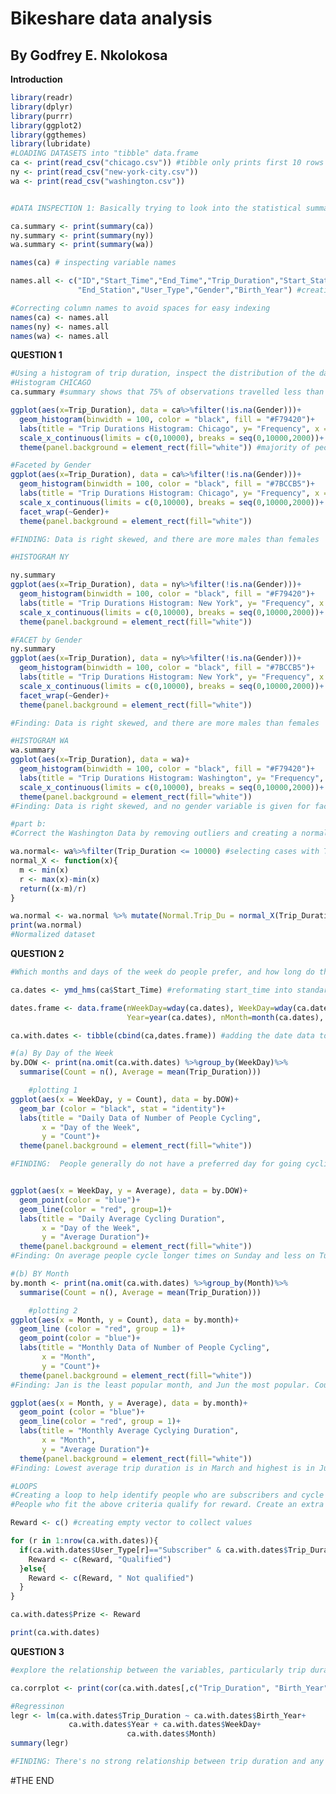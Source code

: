 # Bikeshare data analysis
## By Godfrey E. Nkolokosa

**Introduction**

```r
library(readr)
library(dplyr)
library(purrr)
library(ggplot2)
library(ggthemes)
library(lubridate)
#LOADING DATASETS into "tibble" data.frame
ca <- print(read_csv("chicago.csv")) #tibble only prints first 10 rows
ny <- print(read_csv("new-york-city.csv"))
wa <- print(read_csv("washington.csv"))


#DATA INSPECTION 1: Basically trying to look into the statistical summaries of each dataset

ca.summary <- print(summary(ca))
ny.summary <- print(summary(ny))
wa.summary <- print(summary(wa))

names(ca) # inspecting variable names

names.all <- c("ID","Start_Time","End_Time","Trip_Duration","Start_Station",
               "End_Station","User_Type","Gender","Birth_Year") #creating new names without spaces

#Correcting column names to avoid spaces for easy indexing
names(ca) <- names.all
names(ny) <- names.all
names(wa) <- names.all
```

**QUESTION 1**
```r
#Using a histogram of trip duration, inspect the distribution of the datasets. Look out for outliers and facet by gender.
#Histogram CHICAGO
ca.summary #summary shows that 75% of observations travelled less than 1500 seconds but the largest case is about 90,000. Very skewed

ggplot(aes(x=Trip_Duration), data = ca%>%filter(!is.na(Gender)))+
  geom_histogram(binwidth = 100, color = "black", fill = "#F79420")+
  labs(title = "Trip Durations Histogram: Chicago", y= "Frequency", x = "Trip Duration (Seconds)")+
  scale_x_continuous(limits = c(0,10000), breaks = seq(0,10000,2000))+
  theme(panel.background = element_rect(fill="white")) #majority of people travelled < 10,000s

#Faceted by Gender
ggplot(aes(x=Trip_Duration), data = ca%>%filter(!is.na(Gender)))+
  geom_histogram(binwidth = 100, color = "black", fill = "#7BCCB5")+
  labs(title = "Trip Durations Histogram: Chicago", y= "Frequency", x = "Trip Duration (Seconds)")+
  scale_x_continuous(limits = c(0,10000), breaks = seq(0,10000,2000))+
  facet_wrap(~Gender)+
  theme(panel.background = element_rect(fill="white"))

#FINDING: Data is right skewed, and there are more males than females 

#HISTOGRAM NY

ny.summary
ggplot(aes(x=Trip_Duration), data = ny%>%filter(!is.na(Gender)))+
  geom_histogram(binwidth = 100, color = "black", fill = "#F79420")+
  labs(title = "Trip Durations Histogram: New York", y= "Frequency", x = "Trip Duration (Seconds)")+
  scale_x_continuous(limits = c(0,10000), breaks = seq(0,10000,2000))+
  theme(panel.background = element_rect(fill="white"))

#FACET by Gender
ny.summary
ggplot(aes(x=Trip_Duration), data = ny%>%filter(!is.na(Gender)))+
  geom_histogram(binwidth = 100, color = "black", fill = "#7BCCB5")+
  labs(title = "Trip Durations Histogram: New York", y= "Frequency", x = "Trip Duration (Seconds)")+
  scale_x_continuous(limits = c(0,10000), breaks = seq(0,10000,2000))+
  facet_wrap(~Gender)+
  theme(panel.background = element_rect(fill="white"))

#Finding: Data is right skewed, and there are more males than females

#HISTOGRAM WA
wa.summary
ggplot(aes(x=Trip_Duration), data = wa)+
  geom_histogram(binwidth = 100, color = "black", fill = "#F79420")+
  labs(title = "Trip Durations Histogram: Washington", y= "Frequency", x = "Trip Duration (Seconds)")+
  scale_x_continuous(limits = c(0,10000), breaks = seq(0,10000,2000))+
  theme(panel.background = element_rect(fill="white"))
#Finding: Data is right skewed, and no gender variable is given for faceting

#part b:
#Correct the Washington Data by removing outliers and creating a normalized trip duration column

wa.normal<- wa%>%filter(Trip_Duration <= 10000) #selecting cases with Trip duration < 10000 to remove outliers
normal_X <- function(x){
  m <- min(x)
  r <- max(x)-min(x)
  return((x-m)/r)
}

wa.normal <- wa.normal %>% mutate(Normal.Trip_Du = normal_X(Trip_Duration))
print(wa.normal)
#Normalized dataset
```

**QUESTION 2**
```r
#Which months and days of the week do people prefer, and how long do they cycle on average?

ca.dates <- ymd_hms(ca$Start_Time) #reformating start_time into standard time format

dates.frame <- data.frame(nWeekDay=wday(ca.dates), WeekDay=wday(ca.dates,label=TRUE),
                          Year=year(ca.dates), nMonth=month(ca.dates), Month=month(ca.dates,label=TRUE)) #creating a data.frame that stores each value on the standard date format

ca.with.dates <- tibble(cbind(ca,dates.frame)) #adding the date data to the original dataset

#(a) By Day of the Week
by.DOW <- print(na.omit(ca.with.dates) %>%group_by(WeekDay)%>%
  summarise(Count = n(), Average = mean(Trip_Duration)))

    #plotting 1
ggplot(aes(x = WeekDay, y = Count), data = by.DOW)+
  geom_bar (color = "black", stat = "identity")+
  labs(title = "Daily Data of Number of People Cycling",
       x = "Day of the Week",
       y = "Count")+
  theme(panel.background = element_rect(fill="white"))

#FINDING:  People generally do not have a preferred day for going cycling or taking a bike.


ggplot(aes(x = WeekDay, y = Average), data = by.DOW)+
  geom_point(color = "blue")+
  geom_line(color = "red", group=1)+
  labs(title = "Daily Average Cycling Duration",
       x = "Day of the Week",
       y = "Average Duration")+
  theme(panel.background = element_rect(fill="white"))
#Finding: On average people cycle longer times on Sunday and less on Tuesdays and Saturday

#(b) BY Month
by.month <- print(na.omit(ca.with.dates) %>%group_by(Month)%>%
  summarise(Count = n(), Average = mean(Trip_Duration)))

    #plotting 2
ggplot(aes(x = Month, y = Count), data = by.month)+
  geom_line (color = "red", group = 1)+
  geom_point(color = "blue")+
  labs(title = "Monthly Data of Number of People Cycling",
       x = "Month",
       y = "Count")+
  theme(panel.background = element_rect(fill="white"))
#Finding: Jan is the least popular month, and Jun the most popular. Could be that people enjoy cycling in summer

ggplot(aes(x = Month, y = Average), data = by.month)+
  geom_point (color = "blue")+
  geom_line(color = "red", group = 1)+
  labs(title = "Monthly Average Cyclying Duration",
       x = "Month",
       y = "Average Duration")+
  theme(panel.background = element_rect(fill="white"))
#Finding: Lowest average trip duration is in March and highest is in June. The trend is upwards

#LOOPS
#Creating a loop to help identify people who are subscribers and cycle more than 2 hours (2*60*60s).
#People who fit the above criteria qualify for reward. Create an extra column to identify them

Reward <- c() #creating empty vector to collect values

for (r in 1:nrow(ca.with.dates)){
  if(ca.with.dates$User_Type[r]=="Subscriber" & ca.with.dates$Trip_Duration[r]>3600){
    Reward <- c(Reward, "Qualified")
  }else{
    Reward <- c(Reward, " Not qualified")
  }
}

ca.with.dates$Prize <- Reward

print(ca.with.dates)
```

**QUESTION 3**
```r
#explore the relationship between the variables, particularly trip duration and day of the week, month, year, and birth year in the chicago data.

ca.corrplot <- print(cor(ca.with.dates[,c("Trip_Duration", "Birth_Year", "nWeekDay","nMonth","Year")], use = "complete.obs")) #determining correlation

#Regressinon
legr <- lm(ca.with.dates$Trip_Duration ~ ca.with.dates$Birth_Year+
             ca.with.dates$Year + ca.with.dates$WeekDay+
                          ca.with.dates$Month) 
summary(legr)

#FINDING: There's no strong relationship between trip duration and any of the variables. The correlation results are less than .1 and the p values indicate statistical insignificance based on the signficance level criteria given.
```

#THE END